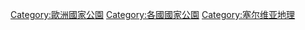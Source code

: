 [[Category:歐洲國家公園|Category:歐洲國家公園]]
[[Category:各國國家公園|Category:各國國家公園]]
[[Category:塞尔维亚地理|Category:塞尔维亚地理]]